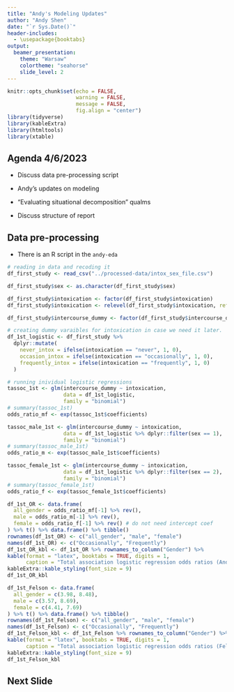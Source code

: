 ```yaml
---
title: "Andy's Modeling Updates"
author: "Andy Shen"
date: "`r Sys.Date()`"
header-includes:
  - \usepackage{booktabs}
output: 
  beamer_presentation:
    theme: "Warsaw"
    colortheme: "seahorse"
    slide_level: 2
---
```


```r
knitr::opts_chunk$set(echo = FALSE,
                      warning = FALSE,
                      message = FALSE,
                      fig.align = "center")
library(tidyverse)
library(kableExtra)
library(htmltools)
library(xtable)
```

## Agenda 4/6/2023

- Discuss data pre-processing script

- Andy's updates on modeling

- "Evaluating situational decomposition" qualms

- Discuss structure of report

## Data pre-processing

- There is an R script in the `andy-eda`

```r
# reading in data and recoding it
df_first_study <- read_csv("../processed-data/intox_sex_file.csv")

df_first_study$sex <- as.character(df_first_study$sex)

df_first_study$intoxication <- factor(df_first_study$intoxication)
df_first_study$intoxication <- relevel(df_first_study$intoxication, ref = "never")

df_first_study$intercourse_dummy <- factor(df_first_study$intercourse_dummy)

# creating dummy varaibles for intoxication in case we need it later.
df_1st_logistic <- df_first_study %>% 
  dplyr::mutate(
    never_intox = ifelse(intoxication == "never", 1, 0),
    occasion_intox = ifelse(intoxication == "occasionally", 1, 0),
    frequently_intox = ifelse(intoxication == "frequently", 1, 0)
  )
```


```r
# running inividual logistic regressions
tassoc_1st <- glm(intercourse_dummy ~ intoxication, 
                  data = df_1st_logistic, 
                  family = "binomial")
# summary(tassoc_1st)
odds_ratio_mf <- exp(tassoc_1st$coefficients)

tassoc_male_1st <- glm(intercourse_dummy ~ intoxication, 
                  data = df_1st_logistic %>% dplyr::filter(sex == 1), 
                  family = "binomial")
# summary(tassoc_male_1st)
odds_ratio_m <- exp(tassoc_male_1st$coefficients)

tassoc_female_1st <- glm(intercourse_dummy ~ intoxication, 
                  data = df_1st_logistic %>% dplyr::filter(sex == 2), 
                  family = "binomial")
# summary(tassoc_female_1st)
odds_ratio_f <- exp(tassoc_female_1st$coefficients)
```


```r
df_1st_OR <- data.frame(
  all_gender = odds_ratio_mf[-1] %>% rev(),
  male = odds_ratio_m[-1] %>% rev(),
  female = odds_ratio_f[-1] %>% rev() # do not need intercept coef
) %>% t() %>% data.frame() %>% tibble()
rownames(df_1st_OR) <- c("all_gender", "male", "female")
names(df_1st_OR) <- c("Occasionally", "Frequently")
df_1st_OR_kbl <- df_1st_OR %>% rownames_to_column("Gender") %>% 
kable(format = "latex", booktabs = TRUE, digits = 1,
      caption = "Total association logistic regression odds ratios (Andy).") %>%
kableExtra::kable_styling(font_size = 9)
df_1st_OR_kbl
```

```r
df_1st_Felson <- data.frame(
  all_gender = c(3.98, 8.48),
  male = c(3.57, 8.69),
  female = c(4.41, 7.69)
) %>% t() %>% data.frame() %>% tibble()
rownames(df_1st_Felson) <- c("all_gender", "male", "female")
names(df_1st_Felson) <- c("Occasionally", "Frequently")
df_1st_Felson_kbl <- df_1st_Felson %>% rownames_to_column("Gender") %>% 
kable(format = "latex", booktabs = TRUE, digits = 1,
      caption = "Total association logistic regression odds ratios (Felson et al.).") %>%
kableExtra::kable_styling(font_size = 9)
df_1st_Felson_kbl
```


## Next Slide


